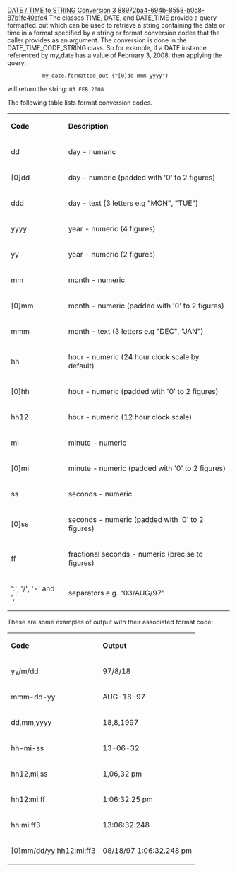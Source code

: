 [[Property:title|DATE / TIME to STRING Conversion]]
[[Property:weight|3]]
[[Property:uuid|88972ba4-694b-8558-b0c8-87b1fc40afc4]]
The classes <eiffel>TIME</eiffel>, <eiffel>DATE</eiffel>, and <eiffel>DATE_TIME</eiffel> provide a query <eiffel>formatted_out</eiffel> which can be used to retrieve a string containing the date or time in a format specified by a string or format conversion codes that the caller provides as an argument. The conversion is done in the <eiffel>DATE_TIME_CODE_STRING</eiffel> class. So for example, if a <eiffel>DATE</eiffel> instance referenced by <eiffel>my_date</eiffel> has a value of February 3, 2008, then applying the query:
<eiffel>
            my_date.formatted_out ("[0]dd mmm yyyy")
</eiffel>
will return the string:
<code lang=text>
03 FEB 2008
</code>


The following table lists format conversion codes. 
{| 
|- 
| '''Code'''
| '''Description'''
|- 
| dd
| day - numeric
|- 
| [0]dd
| day - numeric (padded with '0' to 2 figures)
|- 
| ddd
| day - text (3 letters e.g "MON", "TUE")
|- 
| yyyy
| year - numeric (4 figures)
|- 
| yy
| year - numeric (2 figures)
|- 
| mm
|  month - numeric
|- 
| [0]mm
| month - numeric (padded with '0' to 2 figures)
|- 
| mmm
| month - text (3 letters e.g "DEC", "JAN")
|- 
| hh
| hour - numeric (24 hour clock scale by default)
|- 
| [0]hh
| hour - numeric (padded with '0' to 2 figures)
|- 
| hh12
| hour - numeric (12 hour clock scale)
|- 
| mi
| minute - numeric
|- 
| [0]mi
| minute - numeric (padded with '0' to 2 figures)
|- 
| ss
| seconds - numeric
|- 
| [0]ss
| seconds - numeric (padded with '0' to 2 figures)
|- 
| ff<n>
| fractional seconds - numeric (precise to <n> figures)
|- 
| ':', '/', '-' and ','
| separators e.g. "03/AUG/97"
|}
These are some examples of output with their associated format code: 
{| 
|- 
| '''Code'''
| '''Output'''
|- 
| yy/m/dd
| 97/8/18
|- 
| mmm-dd-yy
| AUG-18-97
|- 
| dd,mm,yyyy
| 18,8,1997
|- 
| hh-mi-ss
| 13-06-32
|- 
| hh12,mi,ss
| 1,06,32 pm
|- 
| hh12:mi:ff
| 1:06:32.25 pm
|- 
| hh:mi:ff3
| 13:06:32.248
|- 
| [0]mm/dd/yy hh12:mi:ff3
| 08/18/97 1:06:32.248 pm
|}





